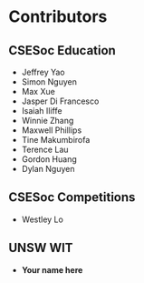 # Contributors

## CSESoc Education
- Jeffrey Yao
- Simon Nguyen
- Max Xue
- Jasper Di Francesco
- Isaiah Iliffe
- Winnie Zhang
- Maxwell Phillips
- Tine Makumbirofa
- Terence Lau
- Gordon Huang
- Dylan Nguyen

## CSESoc Competitions

- Westley Lo

## UNSW WIT

- **Your name here**
